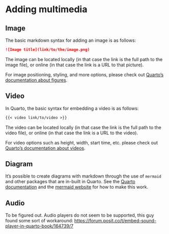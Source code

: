 # Adding multimedia

## Image

The basic markdown syntax for adding an image is as follows:

```md
![Image title](link/to/the/image.png)
```

The image can be located locally (in that case the link is the full path to the image file), or online (in that case the link is a URL to that picture).

For image positioning, styling, and more options, please check out [Quarto's documentation about figures](https://quarto.org/docs/authoring/figures.html).

## Video

In Quarto, the basic syntax for embedding a video is as follows:

```md
{{< video link/to/video >}}
```

The video can be located locally (in that case the link is the full path to the video file), or online (in that case the link is a URL to the video).

For video options such as height, width, start time, etc. please check out [Quarto's documentation about videos](https://quarto.org/docs/authoring/videos.html).

## Diagram

It's possible to create diagrams with markdown through the use of `mermaid` and other packages that are in-built in Quarto. See the [Quarto documentation](https://quarto.org/docs/authoring/diagrams.html) and the [mermaid website](http://mermaid.js.org/intro/) for how to make this work.

## Audio

To be figured out. Audio players do not seem to be supported, this guy found some sort of workaround: <https://forum.posit.co/t/embed-sound-player-in-quarto-book/164739/7>
